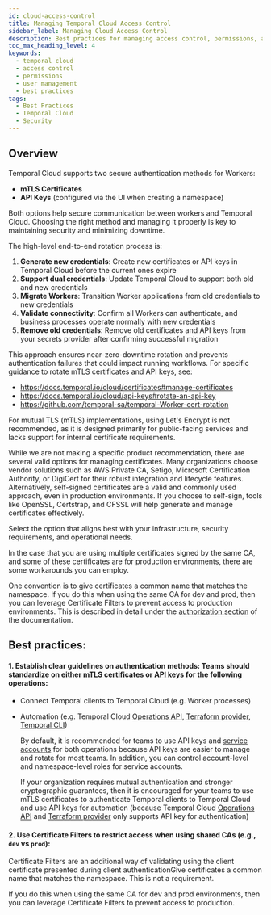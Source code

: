 ```yaml
---
id: cloud-access-control
title: Managing Temporal Cloud Access Control
sidebar_label: Managing Cloud Access Control
description: Best practices for managing access control, permissions, and user management in Temporal Cloud.
toc_max_heading_level: 4
keywords:
  - temporal cloud
  - access control
  - permissions
  - user management
  - best practices
tags:
  - Best Practices
  - Temporal Cloud
  - Security
---
```


## Overview 

Temporal Cloud supports two secure authentication methods for Workers:
- **mTLS Certificates**
- **API Keys** (configured via the UI when creating a namespace)

Both options help secure communication between workers and Temporal Cloud. Choosing the right method and managing it properly is key to maintaining security and minimizing downtime. 

The high-level end-to-end rotation process is:

1. **Generate new credentials**: Create new certificates or API keys in Temporal Cloud before the current ones expire
2. **Support dual credentials**: Update Temporal Cloud to support both old and new credentials
3. **Migrate Workers**: Transition Worker applications from old credentials to new credentials
4. **Validate connectivity**: Confirm all Workers can authenticate, and business processes operate normally with new credentials
5. **Remove old credentials**: Remove old certificates and API keys from your secrets provider after confirming successful migration 

This approach ensures near-zero-downtime rotation and prevents authentication failures that could impact running workflows. For specific guidance to rotate mTLS certificates and API keys, see:
- https://docs.temporal.io/cloud/certificates#manage-certificates 
- https://docs.temporal.io/cloud/api-keys#rotate-an-api-key 
- https://github.com/temporal-sa/temporal-Worker-cert-rotation 

For mutual TLS (mTLS) implementations, using Let's Encrypt is not recommended, as it is designed primarily for public-facing services and lacks support for internal certificate requirements. 

While we are not making a specific product recommendation, there are several valid options for managing certificates. Many organizations choose vendor solutions such as AWS Private CA, Setigo, Microsoft Certification Authority, or DigiCert for their robust integration and lifecycle features. Alternatively, self-signed certificates are a valid and commonly used approach, even in production environments. If you choose to self-sign, tools like OpenSSL, Certstrap, and CFSSL will help generate and manage certificates effectively. 

Select the option that aligns best with your infrastructure, security requirements, and operational needs.

In the case that you are using multiple certificates signed by the same CA, and some of these certificates are for production environments, there are some workarounds you can employ. 

One convention is to give certificates a common name that matches the namespace. If you do this when using the same CA for dev and prod, then you can leverage Certificate Filters to prevent access to production environments. This is described in detail under the [authorization section](https://docs.temporal.io/cloud/certificates#control-authorization) of the documentation. 

## Best practices: 
#### 1. Establish clear guidelines on authentication methods: Teams should standardize on either [mTLS certificates](https://docs.temporal.io/cloud/certificates) or [API keys](https://docs.temporal.io/cloud/api-keys) for the following operations:
- Connect Temporal clients to Temporal Cloud (e.g. Worker processes)
- Automation (e.g. Temporal Cloud [Operations API](https://docs.temporal.io/ops), [Terraform provider](https://docs.temporal.io/production-deployment/cloud/terraform-provider), [Temporal CLI](https://docs.temporal.io/cli/setup-cli))

    By default, it is recommended for teams to use API keys and [service accounts](https://docs.temporal.io/cloud/service-accounts) for both operations because API keys are easier to manage and rotate for most teams. In addition, you can control account-level and namespace-level roles for service accounts. 

    If your organization requires mutual authentication and stronger cryptographic guarantees, then it is encouraged for your teams to use mTLS certificates to authenticate Temporal clients to Temporal Cloud and use API keys for automation (because Temporal Cloud [Operations API](https://docs.temporal.io/ops) and [Terraform provider](https://docs.temporal.io/production-deployment/cloud/terraform-provider) only supports API key for authentication)

#### 2. Use Certificate Filters to restrict access when using shared CAs (e.g., `dev` vs `prod`):

  Certificate Filters are an additional way of validating using the client certificate presented during client authenticationGive certificates a common name that matches the namespace. This is not a requirement.   

  If you do this when using the same CA for dev and prod environments, then you can leverage Certificate Filters to prevent access to production. 
